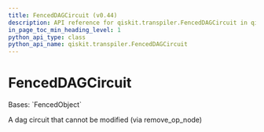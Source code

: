 ```yaml
---
title: FencedDAGCircuit (v0.44)
description: API reference for qiskit.transpiler.FencedDAGCircuit in qiskit v0.44
in_page_toc_min_heading_level: 1
python_api_type: class
python_api_name: qiskit.transpiler.FencedDAGCircuit
---
```


# FencedDAGCircuit

<Class id="qiskit.transpiler.FencedDAGCircuit" isDedicatedPage={true} github="https://github.com/qiskit/qiskit/tree/stable/0.25/qiskit/transpiler/fencedobjs.py" signature="qiskit.transpiler.FencedDAGCircuit(dag_circuit_instance)" modifiers="class">
  Bases: `FencedObject`

  A dag circuit that cannot be modified (via remove\_op\_node)
</Class>

